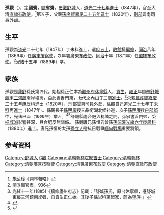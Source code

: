'''孫觀'''（{{bd|？||1889年|catIdx=S孫}}），[[表字|字]]'''國賓'''，[[號|號]]'''省齋'''，[[安徽省|安徽]][[舒城县|舒城]]人，[[:template:道光二十七年丁未科殿試金榜|道光二十七年進士]]（1847年），官至大清[[直隶|直隸布政使]]。<ref>[[朱汝珍|朱汝珍]]《詞林輯略》</ref>第五子，父親[[孫序賢|孫序賢]][[:Template:嘉慶二十五年庚辰科殿試金榜|嘉慶二十五年進士]]（1820年），[[刑部|刑部]]雲南司員外郎。

== 生平 ==
孫觀為[[道光|道光]]二十七年（1847年）丁未科進士，選[[庶吉士|庶吉士]]，[[散館|散館]]授[[編修|編修]]，[[同治|同治]]八年（1869年）任[[广东省|廣東按察使]]，次年署廣東[[承宣布政使|布政使]]。[[同治|同治]]十年（1871年）任[[直隶|直隸布政使]]。<ref>清季職官表，936</ref>[[光緒|光緒]]十五年（1889年）卒。

== 家族 ==
孫觀是[[舒城县|龍舒]]孫氏第四代。始祖孫正仁本為[[徽州府|徽州府]][[休寧縣|休寧縣]]人，[[貢生|貢生]]，[[雍正|雍正]]年間遷[[舒城縣|舒城縣]]東[[三河镇_(肥西县)|三河鎮]]南岸經商，自此書香門第，七代之內出了三個[[進士|進士]]。<ref>光緒十一年(1885)《續修廬州府志》記載：「舒城孫氏，原出休寧縣，遷舒城東鄉三河鎮南岸者，自貢生正仁始。其後子孫以科第起家，蔚為望族。」</ref>父親[[孫序賢|孫序賢]][[:Template:嘉慶二十五年庚辰科殿試金榜|嘉慶二十五年庚辰科]][[進士|進士]]（1820年），[[刑部|刑部]]雲南司員外郎，孫觀自己[[:Template:道光二十七年丁未科殿試金榜|道光二十七年丁未科]]再[[進士|進士]]（1847年）。孫觀長子[[孫明慶|孫明慶]]授三品衔湖北候补道，次子[[孫明廉|孫明廉]]授[[户部|户部]][[郎中|郎中]]，光绪已酉（1909年）举人。<ref name="zhengxie">{{cite news| title=孙立人与庐江| url=http://zx.lj.gov.cn/Slrpage.aspx?mms=Page%5EArticle&ClassID=203&SubID=203&ID=3526| date=2016-01-11| author=汪德生| publisher=廬江縣[[政協|政協]]-孫立人研究會| access-date=2018-03-04| archive-url=https://web.archive.org/web/20190519223438/http://zx.lj.gov.cn/Slrpage.aspx?mms=Page%5EArticle&ClassID=203&SubID=203&ID=3526| archive-date=2019-05-19| dead-url=yes}}</ref><ref>{{cite news| title=两座孙立人故居孰是孰非| url=http://news.ifeng.com/gundong/detail_2011_12/19/11422356_0.shtml| date=2011年12月19日| publisher=鳳凰網轉引[[合肥在线|合肥在线]]| accessdate=2018年3月4日| archive-date=2018年3月4日| archive-url=https://web.archive.org/web/20180304172940/http://news.ifeng.com/gundong/detail_2011_12/19/11422356_0.shtml| dead-url=no}}</ref>舒城縣處[[合肥|合肥]]與[[桐城|桐城]]之間，孫家書香門弟，受[[桐城派|桐城派]]影響甚深，與合肥反無關係。
孫觀唐兄孫恒的曾孫[[孫浤澤|孫浤澤]][[:template:光緒六年庚辰科殿試金榜|光緒六年庚辰科]]（1880年）進士。唐兄孫恒的太孫[[孫立人|孫立人]]是抗日戰爭[[緬甸戰場|緬甸戰場]]重要將領。

== 参考资料 ==
{{reflist}}

{{道光二十七年丁未科殿試金榜}}

{{Authority control}}

{{DEFAULTSORT:Sun孫}}
[[Category:舒城人|Category:舒城人]]
[[Category:孫姓|G觀]]
[[Category:清朝翰林院庶吉士|Category:清朝翰林院庶吉士]]
[[Category:清朝翰林|Category:清朝翰林]]
[[Category:清朝廣東按察使|Category:清朝廣東按察使]]
[[Category:清朝廣東布政使|Category:清朝廣東布政使]]
[[Category:清朝直隸布政使|Category:清朝直隸布政使]]
